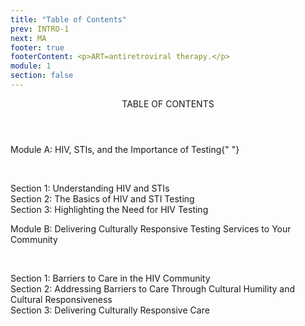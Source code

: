 ```yaml
---
title: "Table of Contents"
prev: INTRO-1
next: MA
footer: true
footerContent: <p>ART=antiretroviral therapy.</p>
module: 1
section: false
---
```


<Header title="ok">
  <span className="text-red">TABLE OF CONTENTS</span>
</Header>
<SingleLayout left>
  <p className="text-lg md:text-xl 2xl:text-3xl font-sans font-medium">
    <span className="text-red ">Module A:</span> HIV, STIs, and the Importance
    of Testing{" "}
  </p>
  <br/>

<PotatoLayout mxAuto>
  <Pic className="lens-image" src="/lens.svg" />
  <p className="text-left font-sans text-base 2xl:text-2xl">
    <span className="text-red font-medium"> Section 1: </span> Understanding HIV
    and STIs
    <br />
    <span className="text-red font-medium"> Section 2: </span> The Basics of HIV
    and STI Testing
    <br />
    <span className="text-red font-medium"> Section 3: </span> Highlighting the
    Need for HIV Testing
  </p>
</PotatoLayout>
<p className="text-lg md:text-xl 2xl:text-3xl font-sans font-medium">
  <span className="text-red ">Module B:</span> Delivering Culturally Responsive
  Testing Services to Your Community
</p>
<br />

<PotatoLayout mxAuto>
  <Pic cover src="/Group_256.svg" className="lens-image" />
  <p className="text-left font-sans text-base 2xl:text-2xl">
    <span className="text-red font-medium"> Section 1: </span> Barriers to Care
    in the HIV Community
    <br />
    <span className="text-red font-medium"> Section 2: </span> Addressing
    Barriers to Care Through Cultural Humility and Cultural Responsiveness
    <br />
    <span className="text-red font-medium"> Section 3: </span> Delivering
    Culturally Responsive Care
  </p>
</PotatoLayout>

</SingleLayout>
